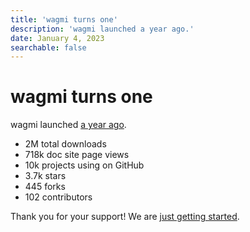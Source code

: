 ```yaml
---
title: 'wagmi turns one'
description: 'wagmi launched a year ago.'
date: January 4, 2023
searchable: false
---
```



# wagmi turns one

<Authors date="January 4, 2023">
  <Author name="awkweb" link="https://twitter.com/awkweb" />
</Authors>

wagmi launched [a year ago](https://twitter.com/awkweb/status/1478431834052644870).

- 2M total downloads
- 718k doc site page views
- 10k projects using on GitHub
- 3.7k stars
- 445 forks
- 102 contributors

Thank you for your support! We are [just getting started](https://twitter.com/wagmi_sh/status/1610684307781160983).
